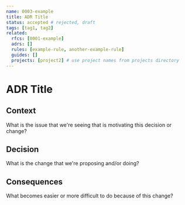 ```yaml
---
name: 0003-example
title: ADR Title
status: accepted # rejected, draft
tags: [tag1, tag2]
related:
  rfcs: [0001-example]
  adrs: []
  rules: [example-rule, another-example-rule]
  guides: []
  projects: [project2] # use project names from projects directory
---
```


# ADR Title

## Context

What is the issue that we're seeing that is motivating this decision or change?

## Decision

What is the change that we're proposing and/or doing?

## Consequences

What becomes easier or more difficult to do because of this change?
